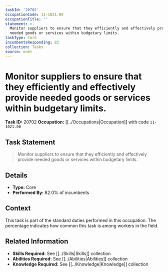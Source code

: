 ```yaml
---
taskId: '20702'
occupationCode: 11-1021.00
occupationTitle: ''
statement: >-
  Monitor suppliers to ensure that they efficiently and effectively provide
  needed goods or services within budgetary limits.
taskType: Core
incumbentsResponding: 82
collection: Tasks
source: onet
---
```

# Monitor suppliers to ensure that they efficiently and effectively provide needed goods or services within budgetary limits.

**Task ID:** 20702
**Occupation:** [[../Occupations|Occupation]] with code `11-1021.00`

## Task Statement

> Monitor suppliers to ensure that they efficiently and effectively provide needed goods or services within budgetary limits.

## Details

- **Type:** Core
- **Performed By:** 82.0% of incumbents

## Context

This task is part of the standard duties performed in this occupation. The percentage indicates how common this task is among workers in the field.

## Related Information

- **Skills Required:** See [[../Skills|Skills]] collection
- **Abilities Required:** See [[../Abilities|Abilities]] collection
- **Knowledge Required:** See [[../Knowledge|Knowledge]] collection
